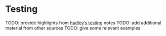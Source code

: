 Testing
=====================

TODO: provide highlights from [hadley's testing](http://adv-r.had.co.nz/Testing.html) 
notes
TODO: add additional material from other sources
TODO: give some relevant examples
